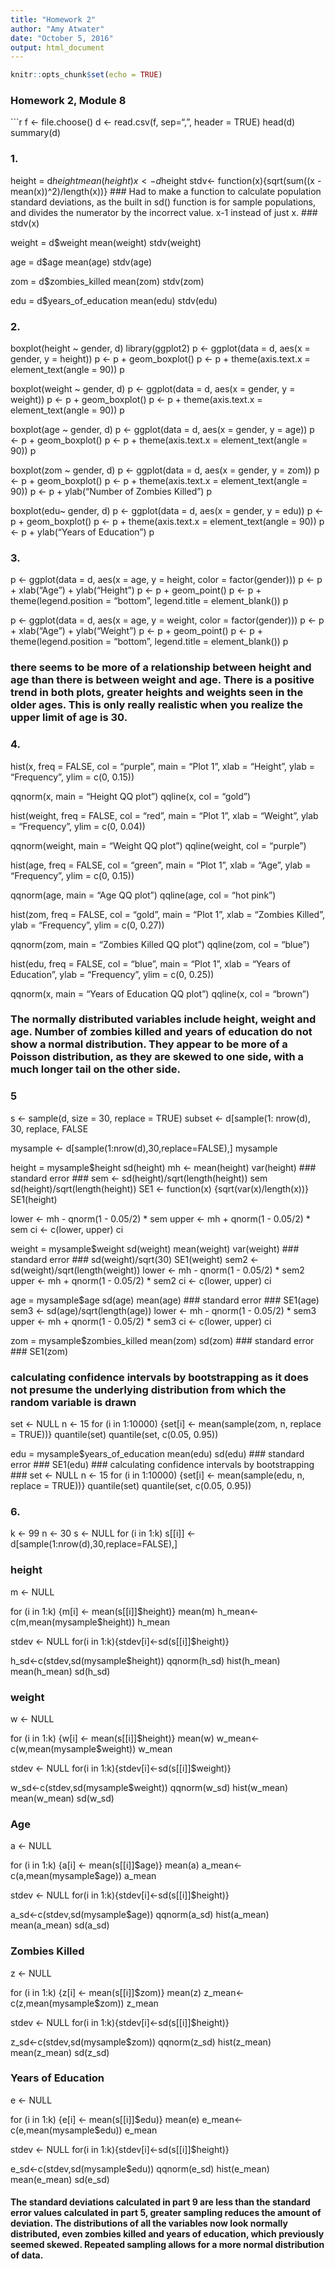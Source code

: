 ```yaml
---
title: "Homework 2"
author: "Amy Atwater"
date: "October 5, 2016"
output: html_document
---
```


```r
knitr::opts_chunk$set(echo = TRUE)
```

### Homework 2, Module 8 ###

```r
f <- file.choose()
d <- read.csv(f, sep=",", header = TRUE)
head(d)
summary(d)

### 1. ###

height = d$height
mean(height)
x<-d$height
stdv<- function(x){sqrt(sum((x - mean(x))^2)/length(x))}
### Had to make a function to calculate population standard deviations, as the built in sd() function is for sample populations, and divides the numerator by the incorrect value. x-1 instead of just x. ###
stdv(x)

weight = d$weight
mean(weight)
stdv(weight)

age = d$age
mean(age)
stdv(age)

zom = d$zombies_killed
mean(zom)
stdv(zom)

edu = d$years_of_education
mean(edu)
stdv(edu)

### 2. ###

boxplot(height ~ gender, d)
library(ggplot2)
p <- ggplot(data = d, aes(x = gender, y = height))
p <- p + geom_boxplot()
p <- p + theme(axis.text.x = element_text(angle = 90))
p

boxplot(weight ~ gender, d)
p <- ggplot(data = d, aes(x = gender, y = weight))
p <- p + geom_boxplot()
p <- p + theme(axis.text.x = element_text(angle = 90))
p

boxplot(age ~ gender, d)
p <- ggplot(data = d, aes(x = gender, y = age))
p <- p + geom_boxplot()
p <- p + theme(axis.text.x = element_text(angle = 90))
p

boxplot(zom ~ gender, d)
p <- ggplot(data = d, aes(x = gender, y = zom))
p <- p + geom_boxplot()
p <- p + theme(axis.text.x = element_text(angle = 90))
p <- p + ylab("Number of Zombies Killed")
p

boxplot(edu~ gender, d)
p <- ggplot(data = d, aes(x = gender, y = edu))
p <- p + geom_boxplot()
p <- p + theme(axis.text.x = element_text(angle = 90))
p <- p + ylab("Years of Education")
p

### 3. ###

p <- ggplot(data = d, aes(x = age, y = height, color = factor(gender)))
p <- p + xlab("Age") + ylab("Height")
p <- p + geom_point()
p <- p + theme(legend.position = "bottom", legend.title = element_blank())
p

p <- ggplot(data = d, aes(x = age, y = weight, color = factor(gender)))
p <- p + xlab("Age") + ylab("Weight")
p <- p + geom_point()
p <- p + theme(legend.position = "bottom", legend.title = element_blank())
p

### there seems to be more of a relationship between height and age than there is between weight and age. There is a positive trend in both plots, greater heights and weights seen in the older ages. This is only really realistic when you realize the upper limit of age is 30. ### 

### 4. ###

hist(x, freq = FALSE, col = "purple", main = "Plot 1", xlab = "Height", ylab = "Frequency", ylim = c(0, 0.15))

qqnorm(x, main = "Height QQ plot")
qqline(x, col = "gold")

hist(weight, freq = FALSE, col = "red", main = "Plot 1", xlab = "Weight", ylab = "Frequency", ylim = c(0, 0.04))

qqnorm(weight, main = "Weight QQ plot")
qqline(weight, col = "purple")

hist(age, freq = FALSE, col = "green", main = "Plot 1", xlab = "Age", ylab = "Frequency", ylim = c(0, 0.15))

qqnorm(age, main = "Age QQ plot")
qqline(age, col = "hot pink")

hist(zom, freq = FALSE, col = "gold", main = "Plot 1", xlab = "Zombies Killed", ylab = "Frequency", ylim = c(0, 0.27))

qqnorm(zom, main = "Zombies Killed QQ plot")
qqline(zom, col = "blue")

hist(edu, freq = FALSE, col = "blue", main = "Plot 1", xlab = "Years of Education", ylab = "Frequency", ylim = c(0, 0.25))

qqnorm(x, main = "Years of Education QQ plot")
qqline(x, col = "brown")

### The normally distributed variables include height, weight and age. Number of zombies killed and years of education do not show a normal distribution. They appear to be more of a Poisson distribution, as they are skewed to one side, with a much longer tail on the other side. ###

### 5 ###
s <- sample(d, size = 30, replace = TRUE)
subset <- d[sample(1: nrow(d), 30, replace, FALSE

mysample <- d[sample(1:nrow(d),30,replace=FALSE),]
mysample

height = mysample$height
sd(height)
mh <- mean(height)
var(height)
### standard error ###
sem <- sd(height)/sqrt(length(height))
sem
sd(height)/sqrt(length(height))
SE1 <- function(x) {sqrt(var(x)/length(x))}
SE1(height)

lower <- mh - qnorm(1 - 0.05/2) * sem
upper <- mh + qnorm(1 - 0.05/2) * sem
ci <- c(lower, upper)
ci


weight = mysample$weight
sd(weight)
mean(weight)
var(weight)
### standard error ###
sd(weight)/sqrt(30)
SE1(weight)
sem2 <- sd(weight)/sqrt(length(weight))
lower <- mh - qnorm(1 - 0.05/2) * sem2
upper <- mh + qnorm(1 - 0.05/2) * sem2
ci <- c(lower, upper)
ci

age = mysample$age
sd(age)
mean(age)
### standard error ###
SE1(age)
sem3 <- sd(age)/sqrt(length(age))
lower <- mh - qnorm(1 - 0.05/2) * sem3
upper <- mh + qnorm(1 - 0.05/2) * sem3
ci <- c(lower, upper)
ci

zom = mysample$zombies_killed
mean(zom)
sd(zom)
### standard error ###
SE1(zom)

### calculating confidence intervals by bootstrapping as it does not presume the underlying distribution from which the random variable is drawn ###
set <- NULL
n <- 15
for (i in 1:10000) {set[i] <- mean(sample(zom, n, replace = TRUE))}
quantile(set)
quantile(set, c(0.05, 0.95))

edu = mysample$years_of_education
mean(edu)
sd(edu)
### standard error ###
SE1(edu)
### calculating confidence intervals by bootstrapping ###
set <- NULL
n <- 15
for (i in 1:10000) {set[i] <- mean(sample(edu, n, replace = TRUE))}
quantile(set)
quantile(set, c(0.05, 0.95))


### 6. ###

k <- 99
n <- 30
s <- NULL
for (i in 1:k) s[[i]] <-d[sample(1:nrow(d),30,replace=FALSE),]

### height

m <- NULL

for (i in 1:k) {m[i] <- mean(s[[i]]$height)}
mean(m)
h_mean<-c(m,mean(mysample$height))
h_mean

stdev <- NULL
for(i in 1:k){stdev[i]<-sd(s[[i]]$height)}

h_sd<-c(stdev,sd(mysample$height))
qqnorm(h_sd)
hist(h_mean)
mean(h_mean)
sd(h_sd)

### weight ###
w <- NULL

for (i in 1:k) {w[i] <- mean(s[[i]]$height)}
mean(w)
w_mean<-c(w,mean(mysample$weight))
w_mean

stdev <- NULL
for(i in 1:k){stdev[i]<-sd(s[[i]]$weight)}

w_sd<-c(stdev,sd(mysample$weight))
qqnorm(w_sd)
hist(w_mean)
mean(w_mean)
sd(w_sd)

### Age ###
a <- NULL

for (i in 1:k) {a[i] <- mean(s[[i]]$age)}
mean(a)
a_mean<-c(a,mean(mysample$age))
a_mean

stdev <- NULL
for(i in 1:k){stdev[i]<-sd(s[[i]]$height)}

a_sd<-c(stdev,sd(mysample$age))
qqnorm(a_sd)
hist(a_mean)
mean(a_mean)
sd(a_sd)


### Zombies Killed ###
z <- NULL

for (i in 1:k) {z[i] <- mean(s[[i]]$zom)}
mean(z)
z_mean<-c(z,mean(mysample$zom))
z_mean

stdev <- NULL
for(i in 1:k){stdev[i]<-sd(s[[i]]$height)}

z_sd<-c(stdev,sd(mysample$zom))
qqnorm(z_sd)
hist(z_mean)
mean(z_mean)
sd(z_sd)

### Years of Education ###
e <- NULL

for (i in 1:k) {e[i] <- mean(s[[i]]$edu)}
mean(e)
e_mean<-c(e,mean(mysample$edu))
e_mean

stdev <- NULL
for(i in 1:k){stdev[i]<-sd(s[[i]]$height)}

e_sd<-c(stdev,sd(mysample$edu))
qqnorm(e_sd)
hist(e_mean)
mean(e_mean)
sd(e_sd)

#### The standard deviations calculated in part 9 are less than the standard error values calculated in part 5, greater sampling reduces the amount of deviation. The distributions of all the variables now look normally distributed, even zombies killed and years of education, which previously seemed skewed. Repeated sampling allows for a more normal distribution of data. ###

